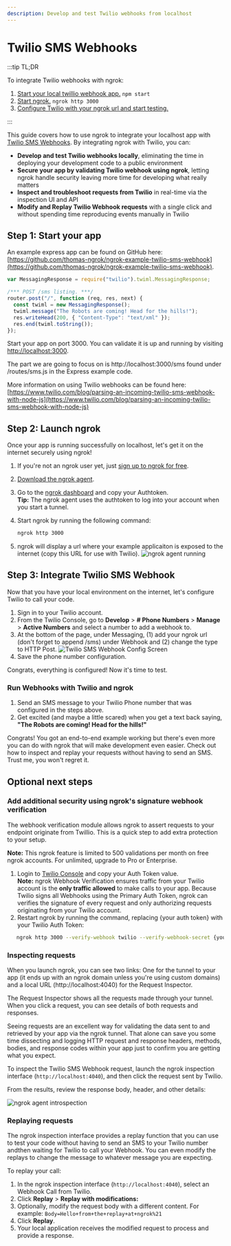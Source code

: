 ```yaml
---
description: Develop and test Twilio webhooks from localhost
---
```


# Twilio SMS Webhooks

:::tip TL;DR

To integrate Twilio webhooks with ngrok:

1. [Start your local twillio webhook app.](#start-your-app) `npm start`
1. [Start ngrok.](#start-ngrok) `ngrok http 3000`
1. [Configure Twilio with your ngrok url and start testing.](#setup-twilio)

:::

This guide covers how to use ngrok to integrate your localhost app with [Twilio SMS Webhooks](https://www.twilio.com/docs/usage/webhooks/sms-webhooks). By integrating ngrok with Twilio, you can:

- **Develop and test Twilio webhooks locally**, eliminating the time in deploying your development code to a public environment
- **Secure your app by validating Twilio webhook using ngrok**, letting ngrok handle security leaving more time for developing what really matters
- **Inspect and troubleshoot requests from Twilio** in real-time via the inspection UI and API
- **Modify and Replay Twilio Webhook requests** with a single click and without spending time reproducing events manually in Twilio

## **Step 1**: Start your app

An example express app can be found on GitHub here: [https://github.com/thomas-ngrok/ngrok-example-twilio-sms-webhook](https://github.com/thomas-ngrok/ngrok-example-twilio-sms-webhook).

```js
var MessagingResponse = require("twilio").twiml.MessagingResponse;

/*** POST /sms listing. ***/
router.post("/", function (req, res, next) {
  const twiml = new MessagingResponse();
  twiml.message("The Robots are coming! Head for the hills!");
  res.writeHead(200, { "Content-Type": "text/xml" });
  res.end(twiml.toString());
});
```

Start your app on port 3000. You can validate it is up and running by visiting [http://localhost:3000](http://localhost:3000).

The part we are going to focus on is http://localhost:3000/sms found under /routes/sms.js in the Express example code.

More information on using Twilio webhooks can be found here: [https://www.twilio.com/blog/parsing-an-incoming-twilio-sms-webhook-with-node-js](https://www.twilio.com/blog/parsing-an-incoming-twilio-sms-webhook-with-node-js)

## **Step 2**: Launch ngrok

Once your app is running successfully on localhost, let's get it on the internet securely using ngrok!

1. If you're not an ngrok user yet, just [sign up to ngrok for free](https://ngrok.com/signup).

2. [Download the ngrok agent](https://download.ngrok.com).

3. Go to the [ngrok dashboard](https://dashboard.ngrok.com) and copy your Authtoken. <br />
   **Tip:** The ngrok agent uses the authtoken to log into your account when you start a tunnel.
4. Start ngrok by running the following command:

   ```bash
   ngrok http 3000
   ```

5. ngrok will display a url where your example applicaiton is exposed to the internet (copy this URL for use with Twilio).
   ![ngrok agent running](img/launch_ngrok_tunnel.png)

## **Step 3**: Integrate Twilio SMS Webhook

Now that you have your local environment on the internet, let's configure Twilio to call your code.

1. Sign in to your Twilio account.
2. From the Twilio Console, go to **Develop** > **# Phone Numbers** > **Manage** > **Active Numbers** and select a number to add a webhook to.
3. At the bottom of the page, under Messaging, (1) add your ngrok url (don't forget to append /sms) under Webhook and (2) change the type to HTTP Post.
   ![Twilio SMS Webhook Config Screen](img/add_ngrok_url_to_Twilio.png)
4. Save the phone number configuration.

Congrats, everything is configured! Now it's time to test.

### Run Webhooks with Twilio and ngrok

1. Send an SMS message to your Twilio Phone number that was configured in the steps above.
2. Get excited (and maybe a little scared) when you get a text back saying, **"The Robots are coming! Head for the hills!"**

Congrats! You got an end-to-end example working but there's even more you can do with ngrok that will make development even easier. Check out how to inspect and replay your requests without having to send an SMS. Trust me, you won't regret it.

## Optional next steps

### Add additional security using ngrok's signature webhook verification

The webhook verification module allows ngrok to assert requests to your endpoint originate from Twillio. This is a quick step to add extra protection to your setup.

**Note:** This ngrok feature is limited to 500 validations per month on free ngrok accounts. For unlimited, upgrade to Pro or Enterprise.

1. Login to [Twilio Console](https://console.twilio.com/) and copy your Auth Token value.<br />
   **Note:** ngrok Webhook Verification ensures traffic from your Twilio account is the **only traffic allowed** to make calls to your app. Because Twilio signs all Webhooks using the Primary Auth Token, ngrok can verifies the signature of every request and only authorizing requests originating from your Twilio account.
2. Restart ngrok by running the command, replacing \{your auth token\} with your Twilio Auth Token:

```bash
   ngrok http 3000 --verify-webhook twilio --verify-webhook-secret {your auth token}
```

### Inspecting requests

When you launch ngrok, you can see two links: One for the tunnel to your app (it ends up with an ngrok domain unless you're using custom domains) and a local URL (http://localhost:4040) for the Request Inspector.

The Request Inspector shows all the requests made through your tunnel. When you click a request, you can see details of both requests and responses.

Seeing requests are an excellent way for validating the data sent to and retrieved by your app via the ngrok tunnel. That alone can save you some time dissecting and logging HTTP request and response headers, methods, bodies, and response codes within your app just to confirm you are getting what you expect.

To inspect the Twilio SMS Webhook request, launch the ngrok inspection interface (`http://localhost:4040`), and then click the request sent by Twilio.

From the results, review the response body, header, and other details:

![ngrok agent introspection](img/ngrok_introspection_twilio_sms_webhooks.png)

### Replaying requests

The ngrok inspection interface provides a replay function that you can use to test your code without having to send an SMS to your Twilio number andthen waiting for Twilio to call your Webhook. You can even modify the replays to change the message to whatever message you are expecting.

To replay your call:

1. In the ngrok inspection interface (`http://localhost:4040`), select an Webhook Call from Twilio.
1. Click **Replay** > **Replay with modifications:**
1. Optionally, modify the request body with a different content. For example: `Body=Hello+from+the+replay+at+ngrok%21`
1. Click **Replay**.
1. Your local application receives the modified request to process and provide a response.
